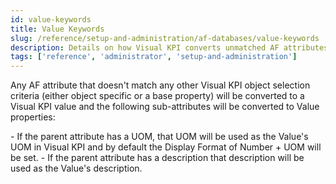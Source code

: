 ```yaml
---
id: value-keywords
title: Value Keywords
slug: /reference/setup-and-administration/af-databases/value-keywords
description: Details on how Visual KPI converts unmatched AF attributes into Values and assigns properties based on sub-attributes.
tags: ['reference', 'administrator', 'setup-and-administration']
---
```


<head>
  <title>Value Keywords</title>
  <meta name="keywords" content="Value Keywords, Visual KPI, AF Databases, setup and administration, reference, administrator"/>
</head>


Any AF attribute that doesn't match any other Visual KPI object selection criteria (either object specific or a base property) will be converted to a Visual KPI value and the following sub-attributes will be converted to Value properties:

<Callout title="Notes">
- If the parent attribute has a UOM, that UOM will be used as the Value's UOM in Visual KPI and by default the Display Format of Number + UOM will be set.
- If the parent attribute has a description that description will be used as the Value's description.
</Callout>

<JsonToTable jsonData={table} />